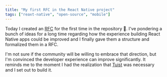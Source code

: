 ```yaml
---
title: "My first RFC in the React Native project"
tags: ["reaxt-native", "open-source", "mobile"]
---
```


Today I created an [RFC](https://github.com/react-native-community/discussions-and-proposals/issues/318)  for the first time in the repository 🥳. I've pondering a bunch of ideas for a long time regarding how the experience building React Native apps could be improved and I finally gave them a structure and formalized them in a RFC.

I'm not sure if the community will be willing to embrace that direction, but I'm convinced the developer experience can improve significantly. It reminds me to the moment I had the realization that [Tuist](https://tuist.io) was necessary and I set out to build it.